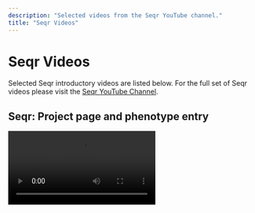 ```yaml
---
description: "Selected videos from the Seqr YouTube channel."
title: "Seqr Videos"
---
```


# Seqr Videos

Selected Seqr introductory videos are listed below. For the full set of Seqr videos please visit the [Seqr YouTube Channel](https://www.youtube.com/playlist?list=PLlMMtlgw6qNiY6mkBu111-lpmANKHdGKM).

## Seqr: Project page and phenotype entry

<Video src="https://www.youtube.com/embed/1AlcGctAIcA" />

## Seqr: Variant search

<Video src="https://www.youtube.com/embed/tbvhn3quTqg" />

## Seqr: Gene page

<Video src="https://www.youtube.com/embed/GDKvtvK9N_E" />

## Seqr: Variant information

<Video src="https://www.youtube.com/embed/7609Dm8sf_s" />

## Seqr: Integrated Genomics Viewer (IGV)

<Video src="https://www.youtube.com/embed/Np8Z_ZlcbaE" />

## Seqr: Matchmaker Exchange

<Video src="https://www.youtube.com/embed/DTYjbGgPe8M" />

